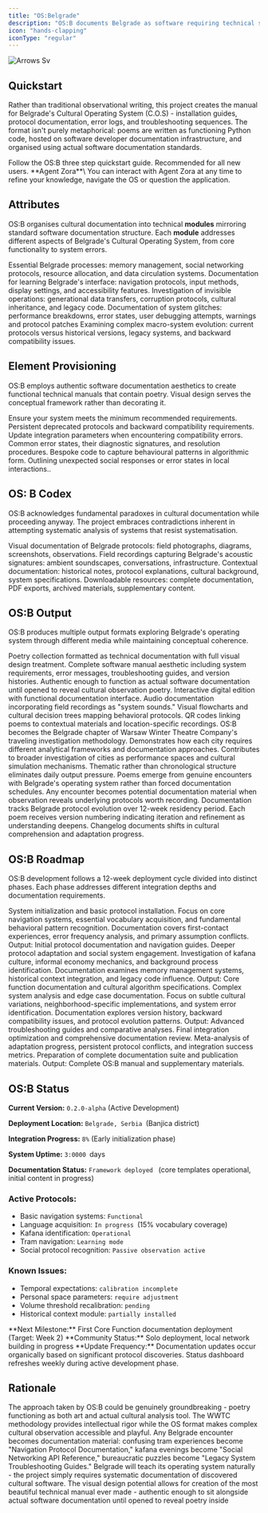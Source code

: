 ```yaml
---
title: "OS:Belgrade"
description: "OS:B documents Belgrade as software requiring technical specifications. Poetry written as Python code functions as protocol documentation, troubleshooting guides, and system analysis. A cultural investigation hosted on developer infrastructure, treating displacement as debugging and integration as installation."
icon: "hands-clapping"
iconType: "regular"
---
```


![Arrows Sv](/Arrowsinnit.svg)

## Quickstart

Rather than traditional observational writing, this project creates the manual for Belgrade's Cultural Operating System (C.O.S) - installation guides, protocol documentation, error logs, and troubleshooting sequences. The format isn't purely metaphorical: poems are written as functioning Python code, hosted on software developer documentation infrastructure, and organised using actual software documentation standards.

<Card title="Start here" icon="rocket" horizontal href="/quickstart">
  Follow the OS:B three step quickstart guide. Recommended for all new users.
</Card>

<Tip>
  **Agent Zora**\
  You can interact with Agent Zora at any time to refine your knowledge, navigate the OS or question the application.
</Tip>

## Attributes

OS:B organises cultural documentation into technical **modules** mirroring standard software documentation structure. Each **module** addresses different aspects of Belgrade's Cultural Operating System, from core functionality to system errors.

<Columns cols={2}>
  <Card title="Core Functions" icon="atom-simple" iconType="regular" href="/development">
    Essential Belgrade processes: memory management, social networking protocols, resource allocation, and data circulation systems.
  </Card>
  <Card title="User Interface" icon="fill-drip" iconType="regular" href="/essentials/settings">
    Documentation for learning Belgrade's interface: navigation protocols, input methods, display settings, and accessibility features.
  </Card>
  <Card title="Background Processes" icon="arrow-progress" iconType="regular" href="/essentials/navigation">
    Investigation of invisible operations: generational data transfers, corruption protocols, cultural inheritance, and legacy code.
  </Card>
  <Card title="System Errors" icon="bug" iconType="regular" href="/api-reference/introduction">
    Documentation of system glitches: performance breakdowns, error states, user debugging attempts, warnings and protocol patches
  </Card>
  <Card title="Version History" icon="rectangle-history" iconType="regular">
    Examining complex macro-system evolution: current protocols versus historical versions, legacy systems, and backward compatibility issues.
  </Card>
</Columns>

## Element Provisioning

OS:B employs authentic software documentation aesthetics to create functional technical manuals that contain poetry. Visual design serves the conceptual framework rather than decorating it.

<Columns cols={2}>
  <Card title="System Requirements" icon="solar-system" iconType="regular" href="/essentials/markdown">
    Ensure your system meets the minimum recommended requirements.
  </Card>
  <Card title="Changelogs" icon="shoe-prints" iconType="regular" href="/essentials/code">
    Persistent deprecated protocols and backward compatibility requirements.
  </Card>
  <Card title="Error Messages" icon="hexagon-exclamation" iconType="regular" href="/essentials/images">
    Update integration parameters when encountering compatibility errors.
  </Card>
  <Card title="Troubleshooting" icon="cauldron" iconType="regular" href="/essentials/reusable-snippets">
    Common error states, their diagnostic signatures, and resolution procedures.
  </Card>
  <Card title="Code Snippets" icon="badge-check" iconType="regular">
    Bespoke code to capture behavioural patterns in algorithmic form.
  </Card>
  <Card title="Cultural Misunderstandings" icon="phone-volume" iconType="regular">
    Outlining unexpected social responses or error states in local interactions..
  </Card>
</Columns>

## OS: B Codex

OS:B acknowledges fundamental paradoxes in cultural documentation while proceeding anyway. The project embraces contradictions inherent in attempting systematic analysis of systems that resist systematisation.

<Columns cols={2}>
  <Card title="Imagery" icon="image" iconType="regular" href="/essentials/markdown">
    Visual documentation of Belgrade protocols: field photographs, diagrams, screenshots, observations.
  </Card>
  <Card title="Audio" icon="headphones-simple" iconType="regular" href="/essentials/code">
    Field recordings capturing Belgrade's acoustic signatures: ambient soundscapes, conversations, infrastructure.
  </Card>
  <Card title="Snippets" icon="recycle" iconType="regular" href="/essentials/images">
    Contextual documentation: historical notes, protocol explanations, cultural background, system specifications.
  </Card>
  <Card title="Downloads" icon="file-circle-check" iconType="regular" href="/essentials/reusable-snippets">
    Downloadable resources: complete documentation, PDF exports, archived materials, supplementary content.
  </Card>
</Columns>

## OS:B Output

OS:B produces multiple output formats exploring Belgrade's operating system through different media while maintaining conceptual coherence.

<AccordionGroup>
  <Accordion title="Primary Publication" icon="eye" iconType="regular">
    Poetry collection formatted as technical documentation with full visual design treatment. Complete software manual aesthetic including system requirements, error messages, troubleshooting guides, and version histories. Authentic enough to function as actual software documentation until opened to reveal cultural observation poetry.
  </Accordion>
  <Accordion title="Supplementary Material" icon="books" iconType="regular">
    Interactive digital edition with functional documentation interface. Audio documentation incorporating field recordings as "system sounds." Visual flowcharts and cultural decision trees mapping behavioral protocols. QR codes linking poems to contextual materials and location-specific recordings.
  </Accordion>
  <Accordion title="WWTC Integration" icon="masks-theater" iconType="regular">
    OS:B becomes the Belgrade chapter of Warsaw Winter Theatre Company's traveling investigation methodology. Demonstrates how each city requires different analytical frameworks and documentation approaches. Contributes to broader investigation of cities as performance spaces and cultural simulation mechanisms.
  </Accordion>
  <Accordion title="Timeline Flexibility" icon="timeline" iconType="regular">
    Thematic rather than chronological structure eliminates daily output pressure. Poems emerge from genuine encounters with Belgrade's operating system rather than forced documentation schedules. Any encounter becomes potential documentation material when observation reveals underlying protocols worth recording.
  </Accordion>
  <Accordion title="Version Control" icon="lightbulb-gear" iconType="regular">
    Documentation tracks Belgrade protocol evolution over 12-week residency period. Each poem receives version numbering indicating iteration and refinement as understanding deepens. Changelog documents shifts in cultural comprehension and adaptation progress.
  </Accordion>
</AccordionGroup>

## OS:B Roadmap

OS:B development follows a 12-week deployment cycle divided into distinct phases. Each phase addresses different integration depths and documentation requirements.

<Steps>
  <Step title="Phase 01: Initial Boot (Weeks 1 - 3)" icon="code-branch" iconType="regular">
    System initialization and basic protocol installation. Focus on core navigation systems, essential vocabulary acquisition, and fundamental behavioral pattern recognition. Documentation covers first-contact experiences, error frequency analysis, and primary assumption conflicts. Output: Initial protocol documentation and navigation guides.
  </Step>
  <Step title="Phase 02: Core Integration (Weeks 4 - 7)" icon="code-fork" iconType="regular" stepNumber={2}>
    Deeper protocol adaptation and social system engagement. Investigation of kafana culture, informal economy mechanics, and background process identification. Documentation examines memory management systems, historical context integration, and legacy code influence. Output: Core function documentation and cultural algorithm specifications.
  </Step>
  <Step title="Phase 03: Advanced Protocols (Weeks 8 - 10)" icon="code-merge" iconType="regular">
    Complex system analysis and edge case documentation. Focus on subtle cultural variations, neighborhood-specific implementations, and system error identification. Documentation explores version history, backward compatibility issues, and protocol evolution patterns. Output: Advanced troubleshooting guides and comparative analyses.
  </Step>
  <Step title="Phase 04: System Refinement (Weeks 11 - 12)" icon="code-commit" iconType="regular">
    Final integration optimization and comprehensive documentation review. Meta-analysis of adaptation progress, persistent protocol conflicts, and integration success metrics. Preparation of complete documentation suite and publication materials. Output: Complete OS:B manual and supplementary materials.
  </Step>
</Steps>

## OS:B Status

**Current Version:** `0.2.0-alpha` (Active Development)

**Deployment Location:** `Belgrade, Serbia `(Banjica district)

**Integration Progress:** `8%` (Early initialization phase)

**System Uptime:** `3:0000 `days

**Documentation Status:** `Framework deployed ` (core templates operational, initial content in progress)

### **Active Protocols:**

- Basic navigation systems: `Functional`
- Language acquisition: `In progress `(15% vocabulary coverage)
- Kafana identification: `Operational`
- Tram navigation: `Learning mode`
- Social protocol recognition: `Passive observation active`

### **Known Issues:**

- Temporal expectations: `calibration incomplete`
- Personal space parameters: `require adjustment`
- Volume threshold recalibration: `pending`
- Historical context module: `partially installed`

<Info>
  **Next Milestone:** First Core Function documentation deployment (Target: Week 2)
</Info>

<Info>
  **Community Status:** Solo deployment, local network building in progress
</Info>

<Note>
  **Update Frequency:** Documentation updates occur organically based on significant protocol discoveries. Status dashboard refreshes weekly during active development phase.
</Note>

## Rationale

The approach taken by OS:B could be genuinely groundbreaking - poetry functioning as both art and actual cultural analysis tool. The WWTC methodology provides intellectual rigor while the OS format makes complex cultural observation accessible and playful. Any Belgrade encounter becomes documentation material: confusing tram experiences become "Navigation Protocol Documentation," kafana evenings become "Social Networking API Reference," bureaucratic puzzles become "Legacy System Troubleshooting Guides." Belgrade will teach its operating system naturally - the project simply requires systematic documentation of discovered cultural software. The visual design potential allows for creation of the most beautiful technical manual ever made - authentic enough to sit alongside actual software documentation until opened to reveal poetry inside
